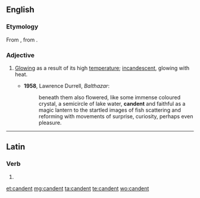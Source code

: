 ==English==

===Etymology===
From {{etyl|la}} {{term|candentem|lang=la}}, from {{term|candere}}.

===Adjective===
{{en-adj}}

# {{context|now|_|rare}} [[glowing|Glowing]] as a result of its high [[temperature]]; [[incandescent]], glowing with heat.
#* '''1958''', Lawrence Durrell, ''Balthazar'':
#*: beneath them also flowered, like some immense coloured crystal, a semicircle of lake water, '''candent''' and faithful as a magic lantern to the startled images of fish scattering and reforming with movements of surprise, curiosity, perhaps even pleasure.

----

==Latin==

===Verb===
{{la-verb-form|candent}}

# {{conjugation of|candeo|candeō|3|p|pres|act|ind|lang=la}}

[[et:candent]]
[[mg:candent]]
[[ta:candent]]
[[te:candent]]
[[wo:candent]]